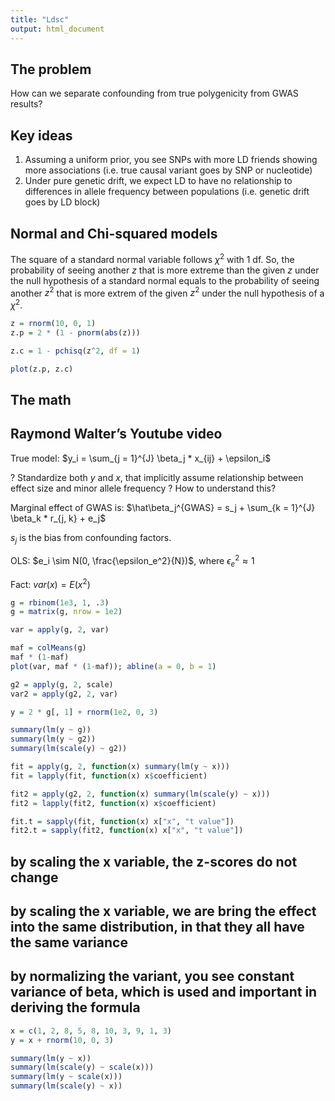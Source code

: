 ```yaml
---
title: "Ldsc"
output: html_document
---
```


## The problem

How can we separate confounding from true polygenicity from GWAS results?

## Key ideas

1. Assuming a uniform prior, you see SNPs with more LD friends showing more associations (i.e. true causal variant goes by SNP or nucleotide)
2. Under pure genetic drift, we expect LD to have no relationship to differences in allele frequency between populations (i.e. genetic drift goes by LD block)

## Normal and Chi-squared models

The square of a standard normal variable follows $\chi^2$ with 1 df. 
So, the probability of seeing another $z$ that is more extreme than the given $z$ under the null hypothesis of a standard normal equals to the probability of seeing another $z^2$ that is more extrem of the given $z^2$ under the null hypothesis of a $\chi^2$. 

```r

z = rnorm(10, 0, 1)
z.p = 2 * (1 - pnorm(abs(z)))

z.c = 1 - pchisq(z^2, df = 1)

plot(z.p, z.c)
```

## The math

## Raymond Walter's Youtube video

True model: $y_i = \sum_{j = 1}^{J} \beta_j * x_{ij} + \epsilon_i$

? Standardize both $y$ and $x$, that implicitly assume relationship between effect size and minor allele frequency
? How to understand this?

Marginal effect of GWAS is: $\hat\beta_j^{GWAS} = s_j + \sum_{k = 1}^{J} \beta_k * r_{j, k} + e_j$

$s_j$ is the bias from confounding factors.

OLS: $e_i \sim N(0, \frac{\epsilon_e^2}{N})$, where $\epsilon_e^2 \approx 1$

Fact: $var(x) = E(x^2)$

```r
g = rbinom(1e3, 1, .3)
g = matrix(g, nrow = 1e2)

var = apply(g, 2, var)

maf = colMeans(g)
maf * (1-maf)
plot(var, maf * (1-maf)); abline(a = 0, b = 1)

g2 = apply(g, 2, scale)
var2 = apply(g2, 2, var)

y = 2 * g[, 1] + rnorm(1e2, 0, 3)

summary(lm(y ~ g))
summary(lm(y ~ g2))
summary(lm(scale(y) ~ g2))

fit = apply(g, 2, function(x) summary(lm(y ~ x)))
fit = lapply(fit, function(x) x$coefficient)

fit2 = apply(g2, 2, function(x) summary(lm(scale(y) ~ x)))
fit2 = lapply(fit2, function(x) x$coefficient)

fit.t = sapply(fit, function(x) x["x", "t value"])
fit2.t = sapply(fit2, function(x) x["x", "t value"])
```

## by scaling the x variable, the z-scores do not change
## by scaling the x variable, we are bring the effect into the same distribution, in that they all have the same variance

## by normalizing the variant, you see constant variance of beta, which is used and important in deriving the formula

```r
x = c(1, 2, 8, 5, 8, 10, 3, 9, 1, 3)
y = x + rnorm(10, 0, 3)

summary(lm(y ~ x))
summary(lm(scale(y) ~ scale(x)))
summary(lm(y ~ scale(x)))
summary(lm(scale(y) ~ x))
```

